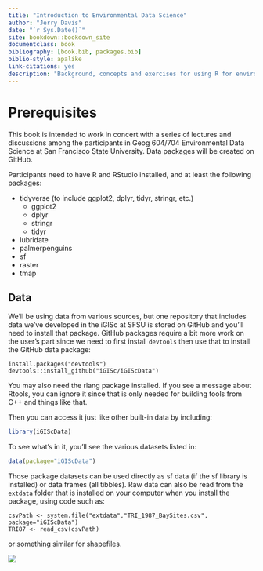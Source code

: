 ```yaml
--- 
title: "Introduction to Environmental Data Science"
author: "Jerry Davis"
date: "`r Sys.Date()`"
site: bookdown::bookdown_site
documentclass: book
bibliography: [book.bib, packages.bib]
biblio-style: apalike
link-citations: yes
description: "Background, concepts and exercises for using R for environmental data science.  The focus is on applying the R language and various libraries for data manipulation, data analysis, time series, modeling, and spatial data/mapping. The output format for this example is bookdown::gitbook.  Book is under development, and currently just has five chapters, including this prerequisite chapter."
---
```


# Prerequisites

This book is intended to work in concert with a series of lectures and discussions among the participants in Geog 604/704 Environmental Data Science at San Francisco State University.  Data packages will be created on GitHub.


Participants need to have R and RStudio installed, and at least the following packages:

- tidyverse (to include ggplot2, dplyr, tidyr, stringr, etc.)
    - ggplot2
    - dplyr
    - stringr
    - tidyr
- lubridate
- palmerpenguins
- sf
- raster
- tmap

## Data
We'll be using data from various sources, but one repository that includes data we've developed in the iGISc at SFSU is stored on GitHub and you'll need to install that package. GitHub packages require a bit more work on 
the user's part since we need to first install `devtools` then use that to install the GitHub data package:

```
install.packages("devtools")
devtools::install_github("iGISc/iGIScData")
```
You may also need the rlang package installed. If you see a message about Rtools, you can ignore
it since that is only needed for building tools from C++ and things like that.

Then you can access it just like other built-in data by including:

```r
library(iGIScData)

```

To see what's in it, you'll see the various datasets listed in:

```r
data(package="iGIScData")
```

Those package datasets can be used directly as sf data (if the sf library is installed) or data frames (all tibbles).  Raw data can also be read from the `extdata` folder
that is installed on your computer when you install the package, using code such as:

```
csvPath <- system.file("extdata","TRI_1987_BaySites.csv", package="iGIScData")
TRI87 <- read_csv(csvPath)
```

or something similar for shapefiles.

<img src="logoIGIScSFSU150.png">

